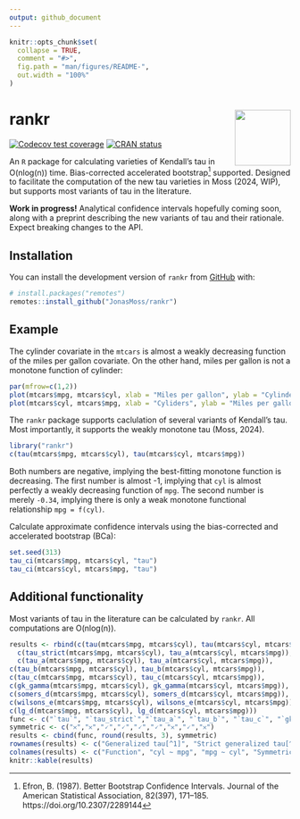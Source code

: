 ```yaml
---
output: github_document
---
```


<!-- README.md is generated from README.Rmd. Please edit that file -->

```r
knitr::opts_chunk$set(
  collapse = TRUE,
  comment = "#>",
  fig.path = "man/figures/README-",
  out.width = "100%"
)
```

# rankr <img src="man/figures/logo.jpg" align="right" width="100" height="100" />

<!-- badges: start -->
  [![Codecov test coverage](https://codecov.io/gh/JonasMoss/rankr/branch/main/graph/badge.svg)](https://app.codecov.io/gh/JonasMoss/rankr?branch=main)
[![CRAN status](https://www.r-pkg.org/badges/version/rankr)](https://CRAN.R-project.org/package=rankr)
<!-- badges: end -->

An `R` package for calculating varieties of Kendall's tau in O(nlog(n)) time. Bias-corrected accelerated bootstrap[^10] supported. Designed to facilitate the computation of the new tau varieties in Moss (2024, WIP), but supports most variants of tau in the literature.

**Work in progress!** Analytical confidence intervals hopefully coming soon, along with a preprint describing the new variants of tau and their rationale. Expect breaking changes to the API.

## Installation

You can install the development version of `rankr` from [GitHub](https://github.com/) with:

``` r
# install.packages("remotes")
remotes::install_github("JonasMoss/rankr")
```

## Example

The cylinder covariate in the `mtcars` is almost a weakly decreasing function of the miles per gallon covariate. On the other hand, miles per gallon is not a monotone function of cylinder:

```r
par(mfrow=c(1,2))
plot(mtcars$mpg, mtcars$cyl, xlab = "Miles per gallon", ylab = "Cylinders")
plot(mtcars$cyl, mtcars$mpg, xlab = "Cyliders", ylab = "Miles per gallon")
```
The `rankr` package supports caclulation of several variants of Kendall's tau. Most importantly, it supports the weakly monotone tau (Moss, 2024).

```r
library("rankr")
c(tau(mtcars$mpg, mtcars$cyl), tau(mtcars$cyl, mtcars$mpg))
```
Both numbers are negative, implying the best-fitting monotone function is decreasing. The first number is almost -1, implying that `cyl` is almost perfectly a weakly decreasing function of `mpg`. The second number is merely `-0.34`, implying there is only a weak monotone functional relationship `mpg = f(cyl)`. 

Calculate approximate confidence intervals using the bias-corrected and accelerated bootstrap (BCa):

```r
set.seed(313)
tau_ci(mtcars$mpg, mtcars$cyl, "tau")
tau_ci(mtcars$cyl, mtcars$mpg, "tau")
```

## Additional functionality
Most variants of tau in the literature can be calculated by `rankr`. All computations are O(nlog(n)).

```r
results <- rbind(c(tau(mtcars$mpg, mtcars$cyl), tau(mtcars$cyl, mtcars$mpg)),
  c(tau_strict(mtcars$mpg, mtcars$cyl), tau_a(mtcars$cyl, mtcars$mpg)),
  c(tau_a(mtcars$mpg, mtcars$cyl), tau_a(mtcars$cyl, mtcars$mpg)),
c(tau_b(mtcars$mpg, mtcars$cyl), tau_b(mtcars$cyl, mtcars$mpg)),
c(tau_c(mtcars$mpg, mtcars$cyl), tau_c(mtcars$cyl, mtcars$mpg)),
c(gk_gamma(mtcars$mpg, mtcars$cyl), gk_gamma(mtcars$cyl, mtcars$mpg)),
c(somers_d(mtcars$mpg, mtcars$cyl), somers_d(mtcars$cyl, mtcars$mpg)),
c(wilsons_e(mtcars$mpg, mtcars$cyl), wilsons_e(mtcars$cyl, mtcars$mpg)),
c(lg_d(mtcars$mpg, mtcars$cyl), lg_d(mtcars$cyl, mtcars$mpg)))
func <- c("`tau`", "`tau_strict`","`tau_a`", "`tau_b`", "`tau_c`", "`gk_gamma`", "`somers_d`", "`wilsons_e`", "`lg_d`")
symmetric <- c("𐄂","𐄂","🗸","🗸","🗸","🗸","𐄂","🗸","𐄂")
results <- cbind(func, round(results, 3), symmetric)
rownames(results) <- c("Generalized tau[^1]", "Strict generalized tau[^1]", "Kendall's tau (a)[^2]", "Kendall's tau (b)[^3]", "Stuart's tau (c)[^4]", "Goodman--Kruskall gamma[^5]", "Somer's D[^6]", "Wilson's E[^7]", "Leik--Gove D[^8]")
colnames(results) <- c("Function", "cyl ~ mpg", "mpg ~ cyl", "Symmetric?")
knitr::kable(results)
```
[^7]: Wilson, T. P. (1974). Measures of association for bivariate ordinal hypotheses. In H. Blalock (Ed.), Measurement in the Social Sciences. Taylor Francis. https://doi.org/10.4324/9781351329088-14

[^2]: Kendall, M. G. (1938). A New Measure of Rank Correlation. Biometrika, 30(1/2), 81–93. https://doi.org/10.2307/2332226

[^5]: Somers, R. H. (1962). A New Asymmetric Measure of Association for Ordinal Variables. American Sociological Review, 27(6), 799–811. https://doi.org/10.2307/2090408

[^4]: Stuart, A. (1953). The Estimation and Comparison of Strengths of Association in Contingency Tables. Biometrika, 40(1/2), 105–110. https://doi.org/10.2307/2333101

[^1]: Moss, J. (2024). Kendall's tau and proportional reduction in risk: New generalizations for tied data (WIP)

[^8]: Leik, R. K., & Gove, W. R. (1969). The Conception and Measurement of Asymmetric Monotonic Relationships in Sociology. The American Journal of Sociology, 74(6), 696–709. https://doi.org/10.1086/224720

[^6]: Goodman, L. A., & Kruskal, W. H. (1979). Measures of Association for Cross Classifications. In L. A. Goodman & W. H. Kruskal (Eds.), Measures of Association for Cross Classifications (pp. 2–34). Springer New York. https://doi.org/10.1007/978-1-4612-9995-0_1

[^3]: Kendall, M. G. (1945). The treatment of ties in ranking problems. Biometrika, 33, 239–251. https://doi.org/10.1093/biomet/33.3.239

[^10]: Efron, B. (1987). Better Bootstrap Confidence Intervals. Journal of the American Statistical Association, 82(397), 171–185. https://doi.org/10.2307/2289144
